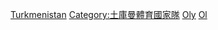 [[Category:奥林匹克运动会代表团|Turkmenistan]]
[[Category:土庫曼體育國家隊|Category:土庫曼體育國家隊]]
[[Category:綜合運動會土庫曼代表團|Oly]]
[[Category:土庫曼體育|Ol]]